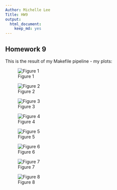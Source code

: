 ```yaml
---
Author: Michelle Lee
Title: HW9
output:
  html_document:
    keep_md: yes
---
```


## Homework 9

This is the result of my Makefile pipeline - my plots:

![Figure 1](https://github.com/STAT545-UBC/zz_michelle_lee-coursework/blob/master/HW9/gdp-quantile.png)

![Figure 2](https://github.com/STAT545-UBC/zz_michelle_lee-coursework/blob/master/HW9/lifeExp-density.png)

![Figure 3](https://github.com/STAT545-UBC/zz_michelle_lee-coursework/blob/master/HW9/lifeExp-quantile.png)

![Figure 4](https://github.com/STAT545-UBC/zz_michelle_lee-coursework/blob/master/HW9/r-sq-africa.png)

![Figure 5](https://github.com/STAT545-UBC/zz_michelle_lee-coursework/blob/master/HW9/r-sq-americas.png)

![Figure 6](https://github.com/STAT545-UBC/zz_michelle_lee-coursework/blob/master/HW9/r-sq-asia.png)

![Figure 7](https://github.com/STAT545-UBC/zz_michelle_lee-coursework/blob/master/HW9/r-sq-europe.png)

![Figure 8](https://github.com/STAT545-UBC/zz_michelle_lee-coursework/blob/master/HW9/r-sq-oceania.png)
